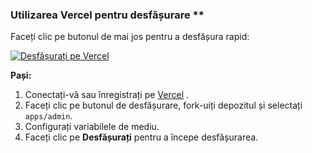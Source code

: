 ### Utilizarea Vercel pentru desfășurare \*\*

Faceți clic pe butonul de mai jos pentru a desfășura rapid:

[![Desfășurați pe Vercel](https://vercel.com/button)](https://vercel.com/new/clone?demo-description=PPanel%20este%20un%20instrument%20de%20panou%20proxy%20deschis%20profesional%20și%20perfect%2C%20conceput%20pentru%20a%20fi%20alegerea%20ideală%20pentru%20învățare%20și%20utilizare%20practică&demo-image=https%3A%2F%2Furlscan.io%2Fliveshot%2F%3Fwidth%3D1920%26height%3D1080%26url%3Dhttps%3A%2F%2Fadmin.ppanel.dev&demo-title=PPanel%20Admin%20Web&demo-url=https%3A%2F%2Fadmin.ppanel.dev%2F&from=.&project-name=ppanel-admin-web&repository-name=ppanel-web&repository-url=https%3A%2F%2Fgithub.com%2Fperfect-panel%2Fppanel-web&root-directory=apps%2Fadmin&skippable-integrations=1)

**Pași:**

1. Conectați-vă sau înregistrați pe [Vercel](https://vercel.com/) .
2. Faceți clic pe butonul de desfășurare, fork-uiți depozitul și selectați `apps/admin`.
3. Configurați variabilele de mediu.
4. Faceți clic pe **Desfășurați** pentru a începe desfășurarea.


<Giscus />
